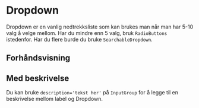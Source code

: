 
<Meta of={DropdownStories} />

# Dropdown

Dropdown er en vanlig nedtrekksliste som kan brukes man når man har 5-10 valg å velge mellom. Har du mindre enn 5 valg, bruk `RadioButtons` istedenfor.
Har du flere burde du bruke `SearchableDropdown`.

<InstallImport
    packageName="@sb1/ffe-dropdown-react"
    dependencies={dependencies}
/>

## Forhåndsvisning

<Canvas of={DropdownStories.Standard} />
<Controls of={DropdownStories.Standard} />

## Med beskrivelse

Du kan bruke `description='tekst her'` på `InputGroup` for å legge til en beskrivelse mellom label og Dropdown.

<Canvas of={DropdownStories.WithDescription} />
